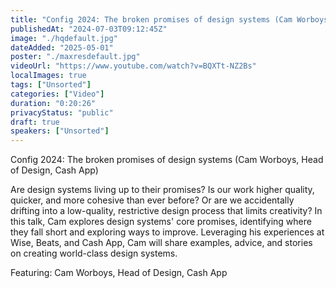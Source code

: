 ```yaml
---
title: "Config 2024: The broken promises of design systems (Cam Worboys, Head of Design, OS at Cash App)"
publishedAt: "2024-07-03T09:12:45Z"
image: "./hqdefault.jpg"
dateAdded: "2025-05-01"
poster: "./maxresdefault.jpg"
videoUrl: "https://www.youtube.com/watch?v=BQXTt-NZ2Bs"
localImages: true
tags: ["Unsorted"]
categories: ["Video"]
duration: "0:20:26"
privacyStatus: "public"
draft: true
speakers: ["Unsorted"]
---
```

Config 2024: The broken promises of design systems (Cam Worboys, Head of Design, Cash App)

Are design systems living up to their promises? Is our work higher quality, quicker, and more cohesive than ever before? Or are we accidentally drifting into a low-quality, restrictive design process that limits creativity?
In this talk, Cam explores design systems' core promises, identifying where they fall short and exploring ways to improve. Leveraging his experiences at Wise, Beats, and Cash App, Cam will share examples, advice, and stories on creating world-class design systems.

Featuring: Cam Worboys, Head of Design, Cash App
